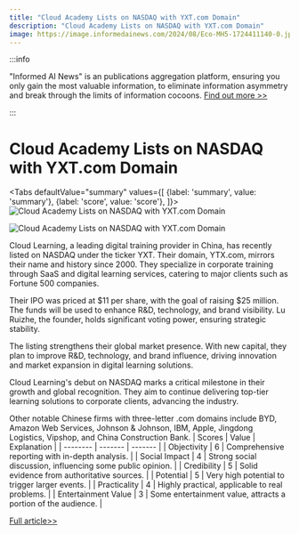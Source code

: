 ```yaml
---
title: "Cloud Academy Lists on NASDAQ with YXT.com Domain"
description: "Cloud Academy Lists on NASDAQ with YXT.com Domain"
image: https://image.informedainews.com/2024/08/Eco-MH5-1724411140-0.jpg
---
```



:::info

"Informed AI News" is an publications aggregation platform, ensuring you only gain the most valuable information, to eliminate information asymmetry and break through the limits of information cocoons.  [Find out more >>](/)

:::

# Cloud Academy Lists on NASDAQ with YXT.com Domain


<Tabs
	defaultValue="summary"
	values={[
	{label: 'summary', value: 'summary'},
	{label: 'score', value: 'score'},
]}>
<TabItem value="summary">
<img
  src="https://image.informedainews.com/2024/08/Eco-MH5-1724411140-0.jpg"
  alt="Cloud Academy Lists on NASDAQ with YXT.com Domain"
/>

<img
  src="https://image.informedainews.com/2024/08/Eco-XSE-1724411140-1.jpg"
  alt="Cloud Academy Lists on NASDAQ with YXT.com Domain"
/>



Cloud Learning, a leading digital training provider in China, has recently listed on NASDAQ under the ticker YXT. Their domain, YTX.com, mirrors their name and history since 2000. They specialize in corporate training through SaaS and digital learning services, catering to major clients such as Fortune 500 companies.

Their IPO was priced at $11 per share, with the goal of raising $25 million. The funds will be used to enhance R&D, technology, and brand visibility. Lu Ruizhe, the founder, holds significant voting power, ensuring strategic stability.

The listing strengthens their global market presence. With new capital, they plan to improve R&D, technology, and brand influence, driving innovation and market expansion in digital learning solutions.

Cloud Learning's debut on NASDAQ marks a critical milestone in their growth and global recognition. They aim to continue delivering top-tier learning solutions to corporate clients, advancing the industry.

Other notable Chinese firms with three-letter .com domains include BYD, Amazon Web Services, Johnson & Johnson, IBM, Apple, Jingdong Logistics, Vipshop, and China Construction Bank.
</TabItem>
<TabItem value="score">
	| Scores     | Value   | Explanation |
	| -------- | ------- | ------- |
	| Objectivity  | 6    | Comprehensive reporting with in-depth analysis.    |
	| Social Impact | 4     | Strong social discussion, influencing some public opinion.    |
	| Credibility    | 5    | Solid evidence from authoritative sources.    |
	| Potential    | 5    | Very high potential to trigger larger events.    |
	| Practicality    | 4    | Highly practical, applicable to real problems.    |
	| Entertainment Value    | 3    | Some entertainment value, attracts a portion of the audience.    |
</TabItem>
</Tabs>

[Full article>>](https://dn.com/en-us/news/detail-1454.html)
